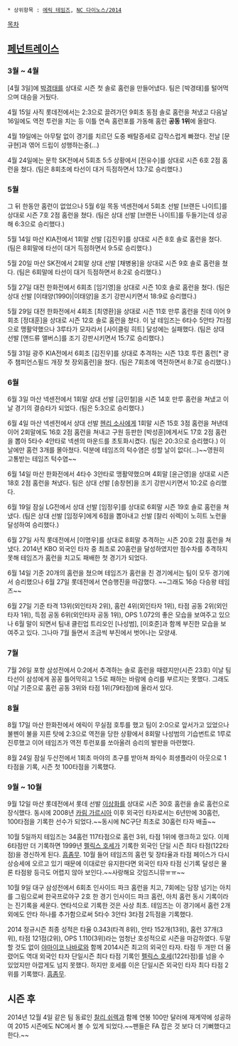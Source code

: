  * 상위항목 : [[에릭 테임즈]], [[NC 다이노스/2014]]

[[목차]]
== [[페넌트레이스]] ==
=== 3월 ~ 4월 ===
[4월 3일]에 [[박경태]]를 상대로 시즌 첫 솔로 홈런을 만들어냈다. 팀은 [박경태]를 털어먹으며 대승을 거뒀다.

4월 15일 사직 롯데전에서는 2:3으로 끌려가던 9회초 동점 솔로 홈런을 쳐냈고 다음날 16일에도 역전 투런을 치는 등 이틀 연속 홈런포를 가동해 홈런 '''공동 1위'''에 올랐다.

4월 19일에는 아무탈 없이 경기를 치르던 도중 배탈증세로 갑작스럽게 빠졌다. 전날 [문규현]과 엮어 드립이 성행하는중(...)

4월 24일에는 문학 SK전에서 5회초 5:5 상황에서 [전유수]를 상대로 시즌 6호 2점 홈런을 쳤다. (팀은 8회초에 타선이 대거 득점하면서 13:7로 승리했다.)

=== 5월 ===
그 뒤 한동안 홈런이 없었으나 5월 6일 목동 넥센전에서 5회초 선발 [브랜든 나이트]를 상대로 시즌 7호 2점 홈런을 쳤다. (팀은 상대 선발 [브랜든 나이트]를 두들기는데 성공해 6:3으로 승리했다.)

5월 14일 마산 KIA전에서 1회말 선발 [김진우]를 상대로 시즌 8호 솔로 홈런을 쳤다. (팀은 8회말에 타선이 대거 득점하면서 9:5로 승리했다.)

5월 20일 마산 SK전에서 2회말 상대 선발 [채병용]을 상대로 시즌 9호 솔로 홈런을 쳤다. (팀은 6회말에 타선이 대거 득점하면서 8:2로 승리했다.)

5월 27일 대전 한화전에서 6회초 [임기영]을 상대로 시즌 10호 솔로 홈런을 쳤다. (팀은 상대 선발 [이태양(1990)|이태양]을 조기 강판시키면서 18:9로 승리했다.)

5월 29일 대전 한화전에서 4회초 [최영환]을 상대로 시즌 11호 만루 홈런을 친데 이어 9회초 [정대훈]을 상대로 시즌 12호 솔로 홈런을 쳤다. 이 날 테임즈는 6타수 5안타 7타점으로 맹활약했으나 3루타가 모자라서 [사이클링 히트] 달성에는 실패했다. (팀은 상대 선발 [앤드류 앨버스]를 조기 강판시키면서 15:7로 승리했다.)

5월 31일 광주 KIA전에서 6회초 [김진우]를 상대로 추격하는 시즌 13호 투런 홈런[* 광주 챔피언스필드 개장 첫 장외홈런]을 쳤다. (팀은 7회초에 역전하면서 8:7로 승리했다.)

=== 6월 ===
6월 3일 마산 넥센전에서 1회말 상대 선발 [금민철]을 시즌 14호 만루 홈런을 쳐냈고 이날 경기의 결승타가 되었다. (팀은 5:3으로 승리했다.)

6월 4일 마산 넥센전에서 상대 선발 [[헨리 소사]]에게 1회말 시즌 15호 3점 홈런을 쳐낸데 이어 2회말에도 16호 2점 홈런을 쳐내고 구원 등판한 [박성훈]에게서도 17호 2점 홈런을 뽑아 5타수 4안타로 넥센의 마운드를 초토화시켰다. (팀은 20:3으로 승리했다.) 이 날에만 홈런 3개를 몰아쳤다. 덕분에 테임즈의 턱수염은 성할 날이 없다(...)~~영원히 고통받는 테임즈 턱수염~~

6월 14일 마산 한화전에서 4타수 3안타로 맹활약했으며 4회말 [윤근영]을 상대로 시즌 18호 2점 홈런을 쳐냈다. 팀은 상대 선발 [송창현]을 조기 강판시키면서 10:2로 승리했다. 

6월 19일 잠실 LG전에서 상대 선발 [임정우]를 상대로 6회말 시즌 19호 솔로 홈런을 쳐냈다. (팀은 상대 선발 [임정우]에게 6점을 뽑아내고 선발 [찰리 쉬렉]이 노히트 노런을 달성하여 승리했다.)

6월 27일 사직 롯데전에서 [이명우]를 상대로 8회말 추격하는 시즌 20호 2점 홈런을 쳐냈다. 2014년 KBO 외국인 타자 중 최초로 20홈런을 달성하였지만 점수차를 추격하지 못해 테임즈가 홈런을 치고도 패배한 첫 경기가 되었다.

6월 14일 기준 20개의 홈런을 쳤으며 테임즈가 홈런을 친 경기에서는 팀이 모두 경기에서 승리했으나 6월 27일 롯데전에서 연승행진을 마감했다. ~~그래도 16승 다승왕 테임즈~~ 

6월 27일 기준 타격 13위(외인타자 2위), 홈런 4위(외인타자 1위), 타점 공동 2위(외인타자 1위), 득점 공동 6위(외인타자 공동 1위), OPS 1.072의 좋은 모습을 보여주고 있으나 6월 말이 되면서 팀내 클린업 트리오인 [나성범], [이호준]과 함께 부진한 모습을 보여주고 있다. 그나마 7월 들면서 조금씩 부진에서 벗어나는 모양새.

=== 7월 ===
7월 26일 포항 삼성전에서 0:2에서 추격하는 솔로 홈런을 때렸지만(시즌 23호) 이날 팀 타선이 삼성에게 꽁꽁 틀어막히고 1:5로 패하는 바람에 승리를 부르지는 못했다. 그래도 이날 기준으로 홈런 공동 3위와 타점 1위(79타점)에 올라서 있다.

=== 8월 ===
8월 17일 마산 한화전에서 에릭이 무실점 호투를 했고 팀이 2:0으로 앞서가고 있었으나 불펜이 불을 지른 탓에 2:3으로 역전을 당한 상황에서 8회말 나성범의 기습번트로 1루로 진루했고 이어 테임즈가 역전 투런포를 쏘아올려 승리의 발판을 마련했다.

8월 24일 잠실 두산전에서 1회초 마야의 초구를 받아쳐 좌익수 희생플라이 아웃으로 1타점을 기록, 시즌 첫 100타점을 기록했다.

=== 9월 ~ 10월 ===
9월 12일 마산 롯데전에서 롯데 선발 [[이상화]]를 상대로 시즌 30호 홈런을 솔로 홈런으로 장식했다. 동시에 2008년 [[카림 가르시아]] 이후 외국인 타자로서는 6년만에 30홈런, 100타점을 기록한 선수가 되었다.~~동시에 NC구단 최초로 30홈런 타자 배출~~

10월 5일까지 테임즈는 34홈런 117타점으로 홈런 3위, 타점 1위에 랭크하고 있다. 이제 6타점만 더 기록하면 1999년 [[펠릭스 호세]]가 기록한 외국인 단일 시즌 최다 타점(122타점)을 경신하게 된다. [[흠좀무]]. 10월 들어 테임즈의 홈런 및 장타율과 타점 페이스가 다시 상승세에 오르고 있기 때문에 이대로만 유지한다면 외국인 타자 타점 신기록 달성은 물론 타점왕 등극도 어렵지 않아 보인다.~~사랑해요 갓임즈니뮤ㅠㅠ~~

10월 9일 대구 삼성전에서 6회초 인사이드 파크 홈런을 치고, 7회에는 담장 넘기는 아치를 그림으로써 한국프로야구 2호 한 경기 인사이드 파크 홈런, 아치 홈런 동시 기록이라는 진기록을 세운다. 연타석으로 기록한 것은 사상 최초. 테임즈는 이 경기에서 홈런 2개 외에도 안타 하나를 추가함으로써 5타수 3안타 3타점 2득점을 기록했다.

2014 정규시즌 최종 성적은 타율 0.343(타격 8위), 안타 152개(13위), 홈런 37개(3위), 타점 121점(2위), OPS 1.110(3위)라는 엄청난 호성적으로 시즌을 마감하였다. 두말할 것도 없이 [[야마이코 나바로]]와 함께 2014시즌 최고의 외국인 타자. 타점 두 개만 더 올렸어도 역대 외국인 타자 단일시즌 최다 타점 기록인 [[펠릭스 호세]](122타점)를 넘을 수 있었지만 아깝게도 넘지 못했다. 하지만 호세를 이은 단일시즌 외국인 타자 최다 타점 2위를 기록했다. [[흠좀무]].

== 시즌 후 ==
2014년 12월 4일 같은 팀 동료인 [[찰리 쉬렉]]과 함께 연봉 100만 달러에 재계약에 성공하여 2015 시즌에도 NC에서 볼 수 있게 되었다.~~팬들은 FA 잡은 것 보다 더 기뻐했다고 한다.~~

